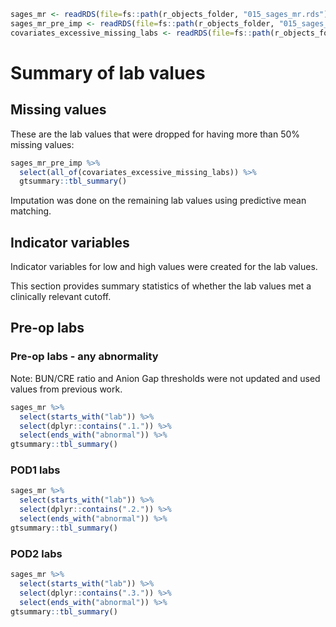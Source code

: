 
```r
sages_mr <- readRDS(file=fs::path(r_objects_folder, "015_sages_mr.rds"))
sages_mr_pre_imp <- readRDS(file=fs::path(r_objects_folder, "015_sages_mr_pre_imp.rds"))
covariates_excessive_missing_labs <- readRDS(file=fs::path(r_objects_folder, "015_covariates_excessive_missing_labs.rds"))

```

# Summary of lab values

## Missing values

These are the lab values that were dropped for having more than 50% missing values:

```r

sages_mr_pre_imp %>%
  select(all_of(covariates_excessive_missing_labs)) %>%
  gtsummary::tbl_summary()

```

Imputation was done on the remaining lab values using predictive mean matching.

<!-- This will insert a page break  -->

```{=openxml}
<w:p><w:r><w:br w:type="page"/></w:r></w:p>
```

## Indicator variables

Indicator variables for low and high values were created for the lab values. 

This section provides summary statistics of whether the lab values met a clinically relevant cutoff.

## Pre-op labs

### Pre-op labs - any abnormality

Note: BUN/CRE ratio and Anion Gap thresholds were not updated and used values from previous work.

```r
sages_mr %>%
  select(starts_with("lab")) %>%
  select(dplyr::contains(".1.")) %>%
  select(ends_with("abnormal")) %>%
gtsummary::tbl_summary()

```


<!-- This will insert a page break  -->

```{=openxml}
<w:p><w:r><w:br w:type="page"/></w:r></w:p>
```

### POD1 labs

```r
sages_mr %>%
  select(starts_with("lab")) %>%
  select(dplyr::contains(".2.")) %>%
  select(ends_with("abnormal")) %>%
gtsummary::tbl_summary()

```

<!-- This will insert a page break  -->

```{=openxml}
<w:p><w:r><w:br w:type="page"/></w:r></w:p>
```

### POD2 labs

```r
sages_mr %>%
  select(starts_with("lab")) %>%
  select(dplyr::contains(".3.")) %>%
  select(ends_with("abnormal")) %>%
gtsummary::tbl_summary()

```


